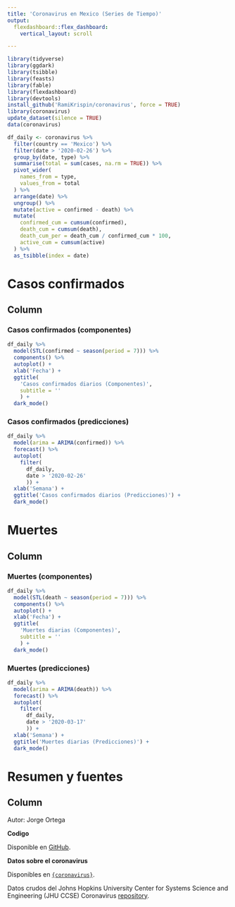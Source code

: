 ```yaml
---
title: 'Coronavirus en Mexico (Series de Tiempo)'
output:
  flexdashboard::flex_dashboard:
    vertical_layout: scroll

---
```

  
```r
library(tidyverse)
library(ggdark)
library(tsibble)
library(feasts)
library(fable)
library(flexdashboard)
library(devtools)
install_github('RamiKrispin/coronavirus', force = TRUE)
library(coronavirus)
update_dataset(silence = TRUE)
data(coronavirus)

df_daily <- coronavirus %>%
  filter(country == 'Mexico') %>%
  filter(date > '2020-02-26') %>%
  group_by(date, type) %>%
  summarise(total = sum(cases, na.rm = TRUE)) %>%
  pivot_wider(
    names_from = type,
    values_from = total
  ) %>%
  arrange(date) %>%
  ungroup() %>%
  mutate(active = confirmed - death) %>%
  mutate(
    confirmed_cum = cumsum(confirmed),
    death_cum = cumsum(death),
    death_cum_per = death_cum / confirmed_cum * 100,
    active_cum = cumsum(active)
  ) %>%
  as_tsibble(index = date)
```


Casos confirmados
=======================================================================
  
Column
-----------------------------------------------------------------------
  
### **Casos confirmados (componentes)**

```r
df_daily %>%
  model(STL(confirmed ~ season(period = 7))) %>%
  components() %>%
  autoplot() +
  xlab('Fecha') +
  ggtitle(
    'Casos confirmados diarios (Componentes)',
    subtitle = ''
    ) +
  dark_mode()
```

### **Casos confirmados (predicciones)**

```r
df_daily %>%
  model(arima = ARIMA(confirmed)) %>%
  forecast() %>%
  autoplot(
    filter(
      df_daily,
      date > '2020-02-26'
      )) +
  xlab('Semana') +
  ggtitle('Casos confirmados diarios (Predicciones)') +
  dark_mode()
```


Muertes
=======================================================================
  
Column
-----------------------------------------------------------------------
  
### **Muertes (componentes)**

```r
df_daily %>%
  model(STL(death ~ season(period = 7))) %>%
  components() %>%
  autoplot() +
  xlab('Fecha') +
  ggtitle(
    'Muertes diarias (Componentes)',
    subtitle = ''
    ) +
  dark_mode()
```
  
### **Muertes (predicciones)**

```r
df_daily %>%
  model(arima = ARIMA(death)) %>%
  forecast() %>%
  autoplot(
    filter(
      df_daily,
      date > '2020-03-17'
      )) +
  xlab('Semana') +
  ggtitle('Muertes diarias (Predicciones)') +
  dark_mode()
```

Resumen y fuentes
=======================================================================

Column
-----------------------------------------------------------------------

Autor: Jorge Ortega

**Codigo**
  
Disponible en [GitHub](https://github.com/jisaaco/corona/blob/master/CoronaMex.Rmd){target='_blank'}.

**Datos sobre el coronavirus**
  
Disponibles en [`{coronavirus}`](https://github.com/RamiKrispin/coronavirus){target='_blank'}.

Datos crudos del Johns Hopkins University Center for Systems Science and Engineering (JHU CCSE) Coronavirus [repository](https://github.com/RamiKrispin/coronavirus-csv){target='_blank'}.